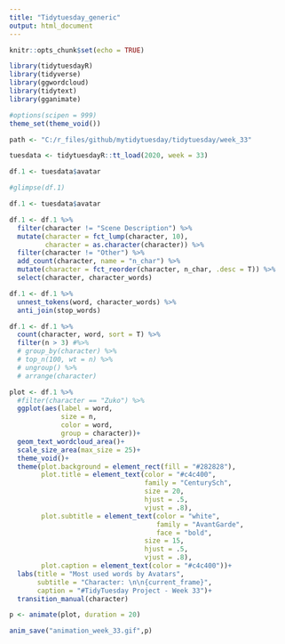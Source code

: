 ```yaml
---
title: "Tidytuesday_generic"
output: html_document
---
```


```r
knitr::opts_chunk$set(echo = TRUE)
```

```r
library(tidytuesdayR)
library(tidyverse)
library(ggwordcloud)
library(tidytext)
library(gganimate)

#options(scipen = 999)
theme_set(theme_void())

path <- "C:/r_files/github/mytidytuesday/tidytuesday/week_33"
```

```r
tuesdata <- tidytuesdayR::tt_load(2020, week = 33)

df.1 <- tuesdata$avatar

#glimpse(df.1)
```


```r
df.1 <- tuesdata$avatar

df.1 <- df.1 %>% 
  filter(character != "Scene Description") %>% 
  mutate(character = fct_lump(character, 10),
         character = as.character(character)) %>% 
  filter(character != "Other") %>%
  add_count(character, name = "n_char") %>% 
  mutate(character = fct_reorder(character, n_char, .desc = T)) %>% 
  select(character, character_words)

df.1 <- df.1 %>% 
  unnest_tokens(word, character_words) %>% 
  anti_join(stop_words) 

df.1 <- df.1 %>% 
  count(character, word, sort = T) %>% 
  filter(n > 3) #%>% 
  # group_by(character) %>% 
  # top_n(100, wt = n) %>% 
  # ungroup() %>% 
  # arrange(character)
```


```r
plot <- df.1 %>% 
  #filter(character == "Zuko") %>% 
  ggplot(aes(label = word, 
             size = n,
             color = word,
             group = character))+
  geom_text_wordcloud_area()+
  scale_size_area(max_size = 25)+
  theme_void()+
  theme(plot.background = element_rect(fill = "#282828"),
        plot.title = element_text(color = "#c4c400",
                                  family = "CenturySch",
                                  size = 20,
                                  hjust = .5,
                                  vjust = .8),
        plot.subtitle = element_text(color = "white",
                                     family = "AvantGarde",
                                     face = "bold",
                                  size = 15,
                                  hjust = .5,
                                  vjust = .8),
        plot.caption = element_text(color = "#c4c400"))+
  labs(title = "Most used words by Avatars",
       subtitle = "Character: \n\n{current_frame}",
       caption = "#TidyTuesday Project - Week 33")+
  transition_manual(character)
```


```r
p <- animate(plot, duration = 20)

anim_save("animation_week_33.gif",p)
```